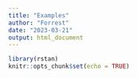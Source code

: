 ---
title: "Examples"
author: "Forrest"
date: "2023-03-21"
output: html_document
---

```{r setup, include=FALSE}
library(rstan)
knitr::opts_chunk$set(echo = TRUE)
```

